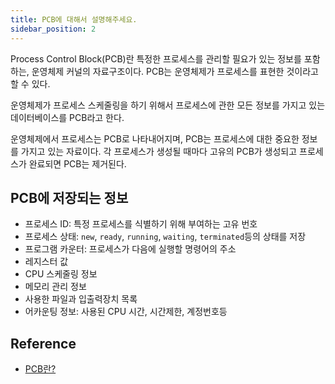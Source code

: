 ```yaml
---
title: PCB에 대해서 설명해주세요.
sidebar_position: 2
---
```


Process Control Block(PCB)란 특정한 프로세스를 관리할 필요가 있는 정보를 포함하는, 운영체제
커널의 자료구조이다. PCB는 운영체제가 프로세스를 표현한 것이라고 할 수 있다.

운영체제가 프로세스 스케줄링을 하기 위해서 프로세스에 관한 모든 정보를 가지고 있는 데이터베이스를 PCB라고 한다.

운영체제에서 프로세스는 PCB로 나타내어지며, PCB는 프로세스에 대한 중요한 정보를 가지고 있는 자료이다.
각 프로세스가 생성될 때마다 고유의 PCB가 생성되고 프로세스가 완료되면 PCB는 제거된다.

## PCB에 저장되는 정보

- 프로세스 ID: 특정 프로세스를 식별하기 위해 부여하는 고유 번호
- 프로세스 상태: `new`, `ready`, `running`, `waiting`, `terminated`등의 상태를 저장
- 프로그램 카운터: 프로세스가 다음에 실행할 명령어의 주소
- 레지스터 값
- CPU 스케줄링 정보
- 메모리 관리 정보
- 사용한 파일과 입출력장치 목록
- 어카운팅 정보: 사용된 CPU 시간, 시간제한, 계정번호등

## Reference

- [PCB란?](https://jwprogramming.tistory.com/16)
